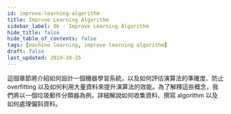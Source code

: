```yaml
---
id: improve-learning-algorithm
title: Improve Learning Algorithm
sidebar_label: 06 - Improve Learning Algorithm
hide_title: false
hide_table_of_contents: false
tags: [machine learning, improve learning algorithm]
draft: false
last_updated: 2019-10-25
---
```


這個章節將介紹如何設計一個機器學習系統，以及如何評估演算法的準確度、防止 overfitting 以及如何利用大量資料來提升演算法的效能。為了解釋這些概念，我們將以一個垃圾郵件分類器為例，詳細解說如何收集資料、撰寫 algorithm 以及如何處理偏斜資料。


<DocCardList />
